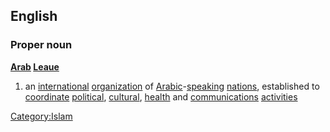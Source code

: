 ==English==
===Proper noun===
{{wikipedia}}
'''[[Arab]] [[league|Leaue]]'''
# an [[international]] [[organization]] of [[Arabic]]-[[speaking]] [[nation]]s, established to [[coordinate]] [[political]], [[cultural]], [[health]] and [[communications]] [[activities]]
[[Category:Islam]]